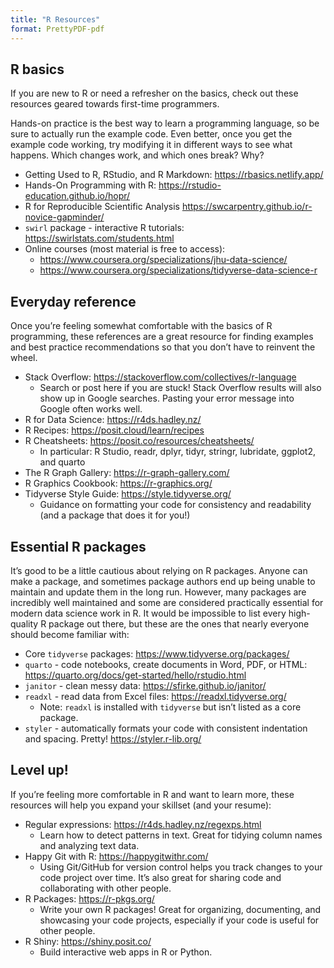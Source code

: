 ```yaml
---
title: "R Resources"
format: PrettyPDF-pdf
---
```


## R basics

If you are new to R or need a refresher on the basics, check out these resources geared towards first-time programmers.

Hands-on practice is the best way to learn a programming language, so be sure to actually run the example code. Even better, once you get the example code working, try modifying it in different ways to see what happens. Which changes work, and which ones break? Why?

 *  Getting Used to R, RStudio, and R Markdown: <https://rbasics.netlify.app/>
 *  Hands-On Programming with R: <https://rstudio-education.github.io/hopr/>
 *  R for Reproducible Scientific Analysis <https://swcarpentry.github.io/r-novice-gapminder/>
 *  `swirl` package - interactive R tutorials: <https://swirlstats.com/students.html>
 *  Online courses (most material is free to access):
    +  <https://www.coursera.org/specializations/jhu-data-science/>
    +  <https://www.coursera.org/specializations/tidyverse-data-science-r>
    
## Everyday reference


Once you're feeling somewhat comfortable with the basics of R programming, these references are a great resource for finding examples and best practice recommendations so that you don't have to reinvent the wheel.

 *  Stack Overflow: <https://stackoverflow.com/collectives/r-language>
    + Search or post here if you are stuck! Stack Overflow results will also show up in Google searches. Pasting your error message into Google often works well.
 *  R for Data Science: <https://r4ds.hadley.nz/>
 *  R Recipes: <https://posit.cloud/learn/recipes>
 *  R Cheatsheets: <https://posit.co/resources/cheatsheets/>
    +  In particular: R Studio, readr, dplyr, tidyr, stringr, lubridate, ggplot2, and quarto
 *  The R Graph Gallery: <https://r-graph-gallery.com/>
 *  R Graphics Cookbook: <https://r-graphics.org/>
 *  Tidyverse Style Guide: <https://style.tidyverse.org/>
    + Guidance on formatting your code for consistency and readability (and a package that does it for you!)
 
 
## Essential R packages

It's good to be a little cautious about relying on R packages. Anyone can make a package, and sometimes package authors end up being unable to maintain and update them in the long run.
However, many packages are incredibly well maintained and some are considered practically essential for modern data science work in R. It would be impossible to list every high-quality R package out there, but these are the ones that nearly everyone should become familiar with:

 *  Core `tidyverse` packages: <https://www.tidyverse.org/packages/>
 *  `quarto` - code notebooks, create documents in Word, PDF, or HTML: <https://quarto.org/docs/get-started/hello/rstudio.html>
 *  `janitor` - clean messy data: <https://sfirke.github.io/janitor/>
 *  `readxl` - read data from Excel files: <https://readxl.tidyverse.org/>
    + Note: `readxl` is installed with `tidyverse` but isn't listed as a core package.
 *  `styler` - automatically formats your code with consistent indentation and spacing. Pretty! <https://styler.r-lib.org/>
    

## Level up!

If you're feeling more comfortable in R and want to learn more, these resources will help you expand your skillset (and your resume):

 *  Regular expressions: <https://r4ds.hadley.nz/regexps.html>
    + Learn how to detect patterns in text. Great for tidying column names and analyzing text data.
 *  Happy Git with R: <https://happygitwithr.com/>
    + Using Git/GitHub for version control helps you track changes to your code project over time. It's also great for sharing code and collaborating with other people.
 *  R Packages: <https://r-pkgs.org/>
    + Write your own R packages! Great for organizing, documenting, and showcasing your code projects, especially if your code is useful for other people.
 *  R Shiny: <https://shiny.posit.co/>
    + Build interactive web apps in R or Python.




